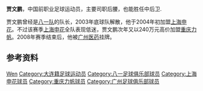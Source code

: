 {{Football player infobox
| playername = 贾文鹏
| image    = 
| fullname = 贾文鹏
| englishfullname = Jia Wenpeng
| nickname =
| dateofbirth ={{birth date and age|1978|8|3}}
| height={{height|m=1.77}}
| countryofbirth = {{CHN}}
| cityofbirth = [[辽宁|辽宁]][[大连|大连]]
| currentclub  =
| position = 中场 / 后卫
| youthyears =1994-1996年
| youthclubs =[[八一足球俱乐部|八一]]
| years =1997-2003年<br/>2004年<br/>2005-2006年<br/>2007-2008年
| clubs =[[八一足球俱乐部|八一]]<br/>[[上海申花|上海申花]]<br/>[[重庆力帆|重庆力帆]]<br/>[[广州医药|广州医药]]
| caps(goals)= <br/> {{0}}7 (0) <br/> <br/> 22 (1)
| manageryears1 = 2017
| managerclubs1 = [[沈阳东进|沈阳东进]]
| manageryears2 = 2017-
| managerclubs2 = [[中国国青队|中国国青队]]
| nationalyears =
| nationalteam =
| nationalcaps(goals)=
}}
'''贾文鹏'''{{BD|1978年|8月3日|||J}}，中国前职业足球运动员，主要司职后腰，也能胜任中后卫.

贾文鹏曾经是[[八一足球俱乐部|八一队]]的队长，2003年底球队解散，他于2004年初加盟[[上海申花|上海申花]]。不过该赛季[[上海申花|上海申花]]全队表现低迷，贾文鹏次年又以240万元高价加盟[[重庆力帆|重庆力帆]]。2008年赛季结束后，他被[[广州医药|广州医药]]挂牌。

== 参考资料 ==
{{reflist}}

{{2017年中乙分类名单沈阳东进}}
{{2018年亚运会女子足球中国参赛名单}}

{{Authority control}}
{{DEFAULTSORT:JIA Wenpeng}}
[[Category:贾姓|Wen]]
[[Category:大连籍足球运动员|Category:大连籍足球运动员]]
[[Category:八一足球俱乐部球员|Category:八一足球俱乐部球员]]
[[Category:上海申花球员|Category:上海申花球员]]
[[Category:重庆力帆球员|Category:重庆力帆球员]]
[[Category:广州足球俱乐部球员|Category:广州足球俱乐部球员]]